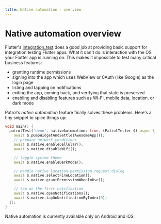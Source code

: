```yaml
---
title: Native automation - overview
---
```


# Native automation overview

Flutter's [integration_test][integration_test] does a good job at providing
basic support for integration testing Flutter apps. What it can't do is
interaction with the OS your Flutter app is running on. This makes it impossible
to test many critical business features:

- granting runtime permissions
- signing into the app which uses WebView or 0Auth (like Google) as the login
  page
- listing and tapping on notifications
- exiting the app, coming back, and verifying that state is preserved
- enabling and disabling features such as Wi-Fi, mobile data, location, or dark
  mode

Patrol's _native automation_ feature finally solves these problems. Here's a
tiny snippet to spice things up:

```dart title="integration_test/demo_test.dart"
void main() {
  patrolTest('demo', nativeAutomation: true, (PatrolTester $) async {
    await $.pumpWidgetAndSettle(AwesomeApp());
    // prepare network conditions
    await $.native.enableCellular();
    await $.native.disableWifi();

    // toggle system theme
    await $.native.enableDarkMode();

    // handle native location permission request dialog
    await $.native.selectFineLocation();
    await $.native.grantPermissionWhenInUse();

    // tap on the first notification
    await $.native.openNotifications();
    await $.native.tapOnNotificationByIndex(0);
  });
}
```

<Info>Native automation is currently available only on Android and iOS.</Info>

<Tweet id="1592464714227142658" />

<Tweet id="1592464714227142658" />

<Tweet id="1600058780724523009" />

[integration_test]: https://github.com/flutter/flutter/tree/master/packages/integration_test
